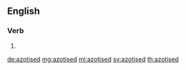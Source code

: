 ==English==

===Verb===
{{head|en|verb form}}

# {{en-past of|azotise}}

[[de:azotised]]
[[mg:azotised]]
[[ml:azotised]]
[[sv:azotised]]
[[th:azotised]]